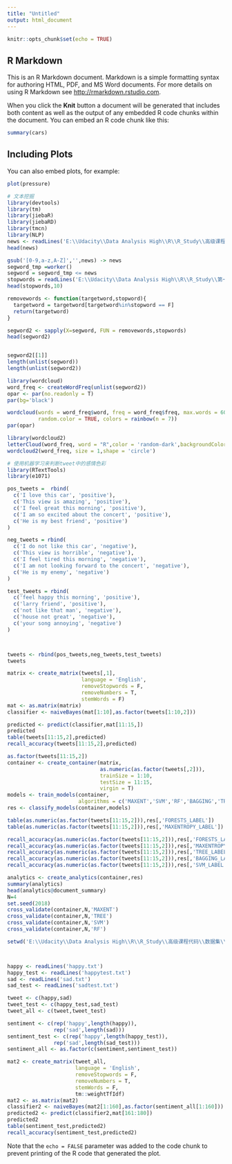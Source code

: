 ---
title: "Untitled"
output: html_document
---

```{r setup, include=FALSE}
knitr::opts_chunk$set(echo = TRUE)
```

## R Markdown

This is an R Markdown document. Markdown is a simple formatting syntax for authoring HTML, PDF, and MS Word documents. For more details on using R Markdown see <http://rmarkdown.rstudio.com>.

When you click the **Knit** button a document will be generated that includes both content as well as the output of any embedded R code chunks within the document. You can embed an R code chunk like this:

```{r cars}
summary(cars)
```

## Including Plots

You can also embed plots, for example:

```{r pressure, echo=FALSE}
plot(pressure)
```


```{r}
# 文本挖掘
library(devtools)
library(tm)
library(jiebaR)
library(jiebaRD)
library(tmcn)
library(NLP)
news <- readLines('E:\\Udacity\\Data Analysis High\\R\\R_Study\\高级课程代码\\数据集\\第一天\\2文本挖掘\\xitalk2017.txt',encoding='UTF-8')
head(news)
```

```{r}
gsub('[0-9,a-z,A-Z]','',news) -> news 
segword_tmp =worker()
segword = segword_tmp <= news
stopwords = readLines('E:\\Udacity\\Data Analysis High\\R\\R_Study\\第一天数据\\中文停用词表.txt',encoding='UTF-8')
head(stopwords,10)
```
```{r}
removewords <- function(targetword,stopword){
  targetword = targetword[targetword%in%stopword == F]
  return(targetword)
}

segword2 <- sapply(X=segword, FUN = removewords,stopwords)
head(segword2)


segword2[[1]]
length(unlist(segword))
length(unlist(segword2))
```



```{r}
library(wordcloud)
word_freq <- createWordFreq(unlist(segword2))
opar <- par(no.readonly = T)
par(bg='black')

wordcloud(words = word_freq$word, freq = word_freq$freq, max.words = 600,
          random.color = TRUE, colors = rainbow(n = 7))
par(opar)
```

```{r}
library(wordcloud2)
letterCloud(word_freq, word = "R",color = 'random-dark',backgroundColor = "snow")
wordcloud2(word_freq, size = 1,shape = 'circle')
```




```{r}
# 使用机器学习来判断tweet中的感情色彩
library(RTextTools)
library(e1071)
```


```{r}
pos_tweets =  rbind(
  c('I love this car', 'positive'),
  c('This view is amazing', 'positive'),
  c('I feel great this morning', 'positive'),
  c('I am so excited about the concert', 'positive'),
  c('He is my best friend', 'positive')
)

neg_tweets = rbind(
  c('I do not like this car', 'negative'),
  c('This view is horrible', 'negative'),
  c('I feel tired this morning', 'negative'),
  c('I am not looking forward to the concert', 'negative'),
  c('He is my enemy', 'negative')
)

test_tweets = rbind(
  c('feel happy this morning', 'positive'),
  c('larry friend', 'positive'),
  c('not like that man', 'negative'),
  c('house not great', 'negative'),
  c('your song annoying', 'negative')
)



tweets <- rbind(pos_tweets,neg_tweets,test_tweets)
tweets

```

```{r}
matrix <- create_matrix(tweets[,1],
                        language = 'English',
                        removeStopwords = F,
                        removeNumbers = T,
                        stemWords = F)
mat <- as.matrix(matrix)
classifier <- naiveBayes(mat[1:10],as.factor(tweets[1:10,2]))

```

```{r}
predicted <- predict(classifier,mat[11:15,])
predicted
table(tweets[11:15,2],predicted)
recall_accuracy(tweets[11:15,2],predicted)
```


```{r}
as.factor(tweets[11:15,2])
container <- create_container(matrix,
                              as.numeric(as.factor(tweets[,2])),
                              trainSize = 1:10,
                              testSize = 11:15,
                              virgin = T)
models <- train_models(container,
                       algorithms = c('MAXENT','SVM','RF','BAGGING','TREE'))
res <- classify_models(container,models)

table(as.numeric(as.factor(tweets[11:15,2])),res[,'FORESTS_LABEL'])
table(as.numeric(as.factor(tweets[11:15,2])),res[,'MAXENTROPY_LABEL'])

recall_accuracy(as.numeric(as.factor(tweets[11:15,2])),res[,'FORESTS_LABEL'])
recall_accuracy(as.numeric(as.factor(tweets[11:15,2])),res[,'MAXENTROPY_LABEL'])
recall_accuracy(as.numeric(as.factor(tweets[11:15,2])),res[,'TREE_LABEL'])
recall_accuracy(as.numeric(as.factor(tweets[11:15,2])),res[,'BAGGING_LABEL'])
recall_accuracy(as.numeric(as.factor(tweets[11:15,2])),res[,'SVM_LABEL'])

analytics <- create_analytics(container,res)
summary(analytics)
head(analytics@document_summary)
N=4
set.seed(2018)
cross_validate(container,N,'MAXENT')
cross_validate(container,N,'TREE')
cross_validate(container,N,'SVM')
cross_validate(container,N,'RF')
```


```{r}
setwd('E:\\Udacity\\Data Analysis High\\R\\R_Study\\高级课程代码\\数据集\\第一天\\2文本挖掘')



happy <- readLines('happy.txt')
happy_test <- readLines('happytest.txt')
sad <- readLines('sad.txt')
sad_test <- readLines('sadtest.txt')
```


```{r}
tweet <- c(happy,sad)
tweet_test <- c(happy_test,sad_test)
tweet_all <- c(tweet,tweet_test)

sentiment <- c(rep('happy',length(happy)),
               rep('sad',length(sad)))
sentiment_test <- c(rep('happy',length(happy_test)),
               rep('sad',length(sad_test)))
sentiment_all <- as.factor(c(sentiment,sentiment_test))

```

```{r}
mat2 <- create_matrix(tweet_all,
                      language = 'English',
                      removeStopwords = F,
                      removeNumbers = T,
                      stemWords = F,
                      tm::weightTfIdf)
mat2 <- as.matrix(mat2)
classifier2 <- naiveBayes(mat2[1:160],as.factor(sentiment_all[1:160]))
predicted2 <- predict(classifier2,mat[161:180])
predicted2
table(sentiment_test,predicted2)
recall_accuracy(sentiment_test,predicted2)
```








Note that the `echo = FALSE` parameter was added to the code chunk to prevent printing of the R code that generated the plot.

